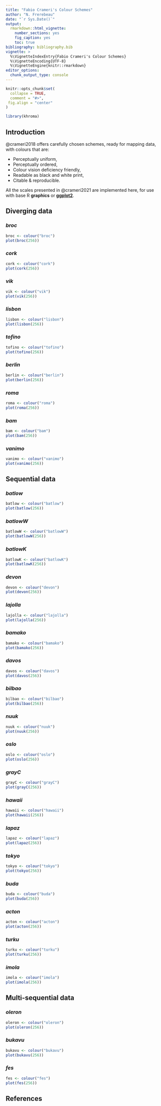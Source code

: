 ```yaml
---
title: "Fabio Crameri's Colour Schemes"
author: "N. Frerebeau"
date: "`r Sys.Date()`"
output:
  rmarkdown::html_vignette:
    number_sections: yes
    fig_caption: yes
    toc: true
bibliography: bibliography.bib
vignette: >
  %\VignetteIndexEntry{Fabio Crameri's Colour Schemes}
  %\VignetteEncoding{UTF-8}
  %\VignetteEngine{knitr::rmarkdown}
editor_options:
  chunk_output_type: console
---
```


```r
knitr::opts_chunk$set(
  collapse = TRUE,
  comment = "#>",
 fig.align = "center"
)
```

```r
library(khroma)
```

## Introduction
@crameri2018 offers carefully chosen schemes, ready for mapping data, with colours that are:

* Perceptually uniform,
* Perceptually ordered,
* Colour vision deficiency friendly,
* Readable as black and white print,
* Citable & reproducible.

All the scales presented in @crameri2021 are implemented here, for use with base R **graphics** or [**ggplot2**](https://ggplot2.tidyverse.org/).

## Diverging data

### *broc*
```r
broc <- colour("broc")
plot(broc(256))
```

### *cork*
```r
cork <- colour("cork")
plot(cork(256))
```

### *vik*
```r
vik <- colour("vik")
plot(vik(256))
```

### *lisbon*
```r
lisbon <- colour("lisbon")
plot(lisbon(256))
```

### *tofino*
```r
tofino <- colour("tofino")
plot(tofino(256))
```

### *berlin*
```r
berlin <- colour("berlin")
plot(berlin(256))
```

### *roma*
```r
roma <- colour("roma")
plot(roma(256))
```

### *bam*
```r
bam <- colour("bam")
plot(bam(256))
```

### *vanimo*
```r
vanimo <- colour("vanimo")
plot(vanimo(256))
```

## Sequential data

### *batlow*
```r
batlow <- colour("batlow")
plot(batlow(256))
```

### *batlowW*
```r
batlowW <- colour("batlowW")
plot(batlowW(256))
```

### *batlowK*
```r
batlowK <- colour("batlowK")
plot(batlowK(256))
```

### *devon*
```r
devon <- colour("devon")
plot(devon(256))
```

### *lajolla*
```r
lajolla <- colour("lajolla")
plot(lajolla(256))
```

### *bamako*
```r
bamako <- colour("bamako")
plot(bamako(256))
```

### *davos*
```r
davos <- colour("davos")
plot(davos(256))
```

### *bilbao*
```r
bilbao <- colour("bilbao")
plot(bilbao(256))
```

### *nuuk*
```r
nuuk <- colour("nuuk")
plot(nuuk(256))
```

### *oslo*
```r
oslo <- colour("oslo")
plot(oslo(256))
```

### *grayC*
```r
grayC <- colour("grayC")
plot(grayC(256))
```

### *hawaii*
```r
hawaii <- colour("hawaii")
plot(hawaii(256))
```

### *lapaz*
```r
lapaz <- colour("lapaz")
plot(lapaz(256))
```

### *tokyo*
```r
tokyo <- colour("tokyo")
plot(tokyo(256))
```

### *buda*
```r
buda <- colour("buda")
plot(buda(256))
```

### *acton*
```r
acton <- colour("acton")
plot(acton(256))
```

### *turku*
```r
turku <- colour("turku")
plot(turku(256))
```

### *imola*
```r
imola <- colour("imola")
plot(imola(256))
```

## Multi-sequential data

### *oleron*
```r
oleron <- colour("oleron")
plot(oleron(256))
```

### *bukavu*
```r
bukavu <- colour("bukavu")
plot(bukavu(256))
```

### *fes*
```r
fes <- colour("fes")
plot(fes(256))
```

## References
